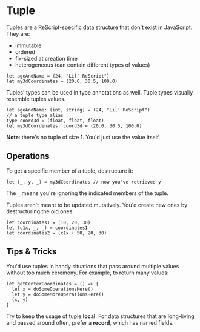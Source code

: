 # Tuple

Tuples are a ReScript-specific data structure that don't exist in JavaScript. They are:

- immutable
- ordered
- fix-sized at creation time
- heterogeneous (can contain different types of values)

```res
let ageAndName = (24, "Lil' ReScript")
let my3dCoordinates = (20.0, 30.5, 100.0)
```

Tuples' types can be used in type annotations as well. Tuple types visually resemble tuples values.

```res
let ageAndName: (int, string) = (24, "Lil' ReScript")
// a tuple type alias
type coord3d = (float, float, float)
let my3dCoordinates: coord3d = (20.0, 30.5, 100.0)
```

**Note**: there's no tuple of size 1. You'd just use the value itself.

## Operations

To get a specific member of a tuple, destructure it:

```res
let (_, y, _) = my3dCoordinates // now you've retrieved y
```

The `_` means you're ignoring the indicated members of the tuple.

Tuples aren't meant to be updated mutatively. You'd create new ones by destructuring the old ones:

```res
let coordinates1 = (10, 20, 30)
let (c1x, _, _) = coordinates1
let coordinates2 = (c1x + 50, 20, 30)
```

## Tips & Tricks

You'd use tuples in handy situations that pass around multiple values without too much ceremony. For example, to return many values:

```res
let getCenterCoordinates = () => {
  let x = doSomeOperationsHere()
  let y = doSomeMoreOperationsHere()
  (x, y)
}
```

Try to keep the usage of tuple **local**. For data structures that are long-living and passed around often, prefer a **record**, which has named fields.
